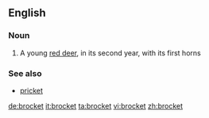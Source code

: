 ==English==

===Noun===
{{en-noun}}

# A young [[red deer]], in its second year, with its first horns

===See also===
*[[pricket]]

[[de:brocket]]
[[it:brocket]]
[[ta:brocket]]
[[vi:brocket]]
[[zh:brocket]]